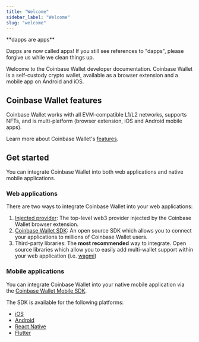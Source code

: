 ```yaml
---
title: "Welcome"
sidebar_label: "Welcome"
slug: "welcome"
---
```


<Check>
**dapps are apps**
  
Dapps are now called apps! If you still see references to "dapps", please forgive us while we clean things up.
</Check>

Welcome to the Coinbase Wallet developer documentation. Coinbase Wallet is a self-custody crypto wallet, available as a browser extension and a mobile app on Android and iOS.

## Coinbase Wallet features

Coinbase Wallet works with all EVM-compatible L1/L2 networks, supports NFTs, and is multi-platform (browser extension, iOS and Android mobile apps).

Learn more about Coinbase Wallet's [features](./wallet-features.mdx).

## Get started

You can integrate Coinbase Wallet into both web applications and native mobile applications.

### Web applications

There are two ways to integrate Coinbase Wallet into your web applications:

1. [Injected provider](./injected-provider.mdx): The top-level web3 provider injected by the Coinbase Wallet browser extension.
2. [Coinbase Wallet SDK](https://www.smartwallet.dev/sdk/install): An open source SDK which allows you to connect your applications to millions of Coinbase Wallet users.
3. Third-party libraries: The **most recommended** way to integrate. Open source libraries which allow you to easily add multi-wallet support within your web application (i.e. [wagmi](https://www.smartwallet.dev/guides/create-app/using-wagmi))

### Mobile applications

You can integrate Coinbase Wallet into your native mobile application via the [Coinbase Wallet Mobile SDK](./mobile-sdk-overview.mdx).

The SDK is available for the following platforms:

- [iOS](./ios-install.mdx)
- [Android](./android-install.mdx)
- [React Native](https://www.npmjs.com/package/@coinbase/wallet-mobile-sdk)
- [Flutter](https://pub.dev/packages/coinbase_wallet_sdk)


